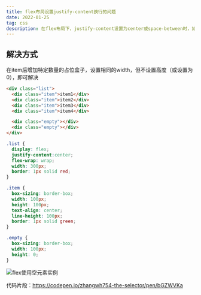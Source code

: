 ```yaml
---
title: flex布局设置justify-content换行的问题
date: 2022-01-25
tag: css
description: 在flex布局下，justify-content设置为center或space-between时，如果元素需要换行，并且换行后没有占满一行的宽度，换行的子元素将形成与预期不符的空白。解决方式是给设置flex的父元素插入高度为0的空元素。
---
```


## 解决方式

在item后增加特定数量的占位盒子，设置相同的width，但不设置高度（或设置为0），即可解决

```html showLineNumbers {7,8}
<div class="list">
  <div class="item">item1</div>
  <div class="item">item2</div>
  <div class="item">item3</div>
  <div class="item">item4</div>

  <div class="empty"></div>
  <div class="empty"></div>
</div>
```

```css showLineNumbers {21}
.list {
  display: flex;
  justify-content:center;
  flex-wrap: wrap;
  width: 300px;
  border: 1px solid red;
}

.item {
  box-sizing: border-box;
  width: 100px;
  height: 100px;
  text-align: center;
  line-height: 100px;
  border: 1px solid green;
}

.empty {
  box-sizing: border-box;
  width: 100px;
  height: 0;
}
```

![flex使用空元素实例](https:/qiniu.djdg626.com/202401182330388.png)

代码片段：https://codepen.io/zhangwh754-the-selector/pen/bGZWVKa